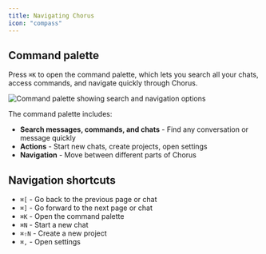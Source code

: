 ```yaml
---
title: Navigating Chorus
icon: "compass"
---
```


## Command palette

Press `⌘K` to open the command palette, which lets you search all your chats, access commands, and navigate quickly through Chorus.

<img
    src="/images/command-palette.png"
    alt="Command palette showing search and navigation options"
/>

The command palette includes:
- **Search messages, commands, and chats** - Find any conversation or message quickly
- **Actions** - Start new chats, create projects, open settings
- **Navigation** - Move between different parts of Chorus

## Navigation shortcuts

- `⌘[` - Go back to the previous page or chat
- `⌘]` - Go forward to the next page or chat
- `⌘K` - Open the command palette
- `⌘N` - Start a new chat
- `⌘⇧N` - Create a new project
- `⌘,` - Open settings